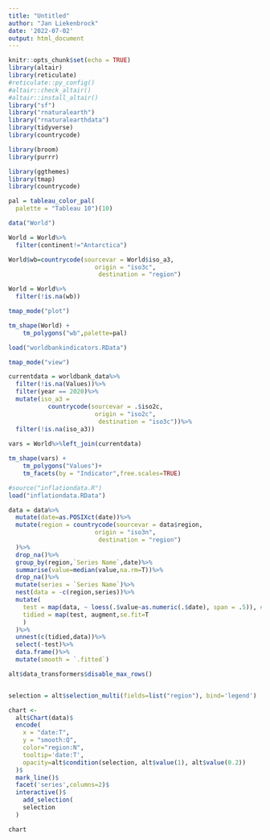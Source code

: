 ```yaml
---
title: "Untitled"
author: "Jan Liekenbrock"
date: '2022-07-02'
output: html_document
---
```


```r
knitr::opts_chunk$set(echo = TRUE)
library(altair)
library(reticulate)
#reticulate::py_config()
#altair::check_altair()
#altair::install_altair()
library("sf")
library("rnaturalearth")
library("rnaturalearthdata")
library(tidyverse)
library(countrycode)

library(broom)
library(purrr)


```

```r
library(ggthemes)
library(tmap)
library(countrycode)

pal = tableau_color_pal(
  palette = "Tableau 10")(10)

data("World")

World = World%>%
  filter(continent!="Antarctica")

World$wb=countrycode(sourcevar = World$iso_a3,
                        origin = "iso3c",
                         destination = "region")

World = World%>%
  filter(!is.na(wb))

tmap_mode("plot")

tm_shape(World) +
    tm_polygons("wb",palette=pal)

```

```r
load("worldbankindicators.RData") 

tmap_mode("view")

currentdata = worldbank_data%>%
  filter(!is.na(Values))%>%
  filter(year == 2020)%>%
  mutate(iso_a3 = 
           countrycode(sourcevar = .$iso2c,
                        origin = "iso2c",
                         destination = "iso3c"))%>%
  filter(!is.na(iso_a3))
  
vars = World%>%left_join(currentdata)

tm_shape(vars) +
    tm_polygons("Values")+
    tm_facets(by = "Indicator",free.scales=TRUE)


```


```r
#source("inflationdata.R")
load("inflationdata.RData")

data = data%>%
  mutate(date=as.POSIXct(date))%>%
  mutate(region = countrycode(sourcevar = data$region,
                        origin = "iso3n",
                         destination = "region")
  )%>%
  drop_na()%>%
  group_by(region,`Series Name`,date)%>%
  summarise(value=median(value,na.rm=T))%>%
  drop_na()%>%
  mutate(series = `Series Name`)%>%
  nest(data = -c(region,series))%>% 
  mutate(
    test = map(data, ~ loess(.$value~as.numeric(.$date), span = .5)), # S3 list-col
    tidied = map(test, augment,se.fit=T
    )
  )%>% 
  unnest(c(tidied,data))%>%
  select(-test)%>%
  data.frame()%>%
  mutate(smooth = `.fitted`)

alt$data_transformers$disable_max_rows()


selection = alt$selection_multi(fields=list("region"), bind='legend')

chart <-
  alt$Chart(data)$
  encode(
    x = "date:T",
    y = "smooth:Q",
    color="region:N",
    tooltip='date:T',
    opacity=alt$condition(selection, alt$value(1), alt$value(0.2))
  )$
  mark_line()$
  facet('series',columns=2)$
  interactive()$
    add_selection(
    selection
  )

chart
  
```
